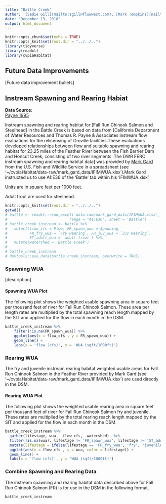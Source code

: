 ```yaml
---
title: "Battle Creek"
author: '[Sadie Gill](mailto:sgill@flowwest.com), [Mark Tompkins](mailto:mtompkins@flowwest.com)'
date: "December 13, 2018"
output: html_document
---
```


```r
knitr::opts_chunk$set(echo = TRUE)
knitr::opts_knit$set(root.dir = "../../..")
library(tidyverse)
library(readxl)
library(cvpiaHabitat)
```
## Future Data Improvements
[Future data improvement bullets]

## Instream Spawning and Rearing Habiat

**Data Source:**   
[Payne 1995](https://s3-us-west-2.amazonaws.com/cvpiahabitat-r-package/cvpia-sit-model-inputs/Payne1995_BattleCreekIFIM.pdf) 

Instream spawning and rearing habitat for [Fall Run Chinook Salmon and Steelhead] in the Battle Creek is based on data from [California Department of Water Resources and Thomas R. Payne & Associates instream flow evaluations for the relicensing of Oroville facilities.These evaluations developed relationships between flow and suitable spawning and rearing habitat for 23.25 miles of the Feather River between the Fish Barrier Dam and Honcut Creek, consisting of two river segments. The DWR FERC instream spawning and rearing habitat data] was provided by [Mark Gard](mailto:mark_gard@fws.gov) from the U.S. Fish and Wildlife Service in a spreadsheet (see '~/cvpiaHabitat/data-raw/mark_gard_data/IFIMWUA.xlsx').Mark Gard instructed us to use A1:E36 of the 'Battle' tab within his 'IFIMWUA.xlsx'.

Units are in square feet per 1000 feet.

Adult trout are used for steelhead. 


```r
knitr::opts_knit$set(root.dir = "../../..")
getwd()
# battle <- readxl::read_excel('data-raw/mark_gard_data/IFIMWUA.xlsx',
#                            range = "A1:E36", sheet = 'Battle')
# battle_creek_instream <- battle %>%
#   select(flow_cfs = Flow, FR_spawn_wua = Spawning,
#          FR_fry_wua = `Fry Rearing`, FR_juv_wua = `Juv Rearing`,
#          ST_adult_wua = `adult trout`) %>%
#   mutate(watershed = 'Battle Creek')
# 
# battle_creek_instream
# devtools::use_data(battle_creek_instream, overwrite = TRUE)
```

### Spawning WUA 
[description]

#### Spawning WUA Plot
The following plot shows the weighted usable spawning area in square feet per thousand feet of river for Fall Run Chinook Salmon. These area per length rates are multiplied by the total spawning reach length mapped by the SIT and applied for the flow in each month in the DSM.

``` r
battle_creek_instream %>% 
    filter(!is.na(FR_spawn_wua)) %>%
    ggplot(aes(x = flow_cfs , y = FR_spawn_wua)) +
    geom_line() +
    labs(x = 'flow (cfs)', y = 'WUA (sqft/1000ft)')

```

### Rearing WUA
The fry and juvenile instream rearing habitat weighted usable areas for Fall Run Chinook Salmon in the Feather River provided by Mark Gard (see '~/cvpiaHabitat/data-raw/mark_gard_data/IFIMWUA.xlsx') are used directly in the DSM. 

#### Rearing WUA Plot

The following plot shows the weighted usable rearing area in square feet per thousand feet of river for Fall Run Chinook Salmon fry and juvenile. These rates are multiplied by the total rearing reach length mapped by the SIT and applied for the flow in each month in the DSM.
``` r
battle_creek_instream %>% 
  gather(lifestage, wua, -flow_cfs, -watershed)  %>% 
  filter(!is.na(wua), lifestage != 'FR_spawn_wua', lifestage != 'ST_adult_wua') %>%
  mutate(lifestage = ifelse(lifestage == 'FR_fry_wua', 'fry', 'juvenile')) %>% 
  ggplot(aes(x = flow_cfs , y = wua, color = lifestage)) +
  geom_line() +
  labs(x = 'flow (cfs)', y = 'WUA (sqft/1000ft)')
```

### Combine Spawning and Rearing Data
The instream spawning and rearing habitat data described above for Fall Run Chinook Salmon (FR) is for use in the DSM in the following format.
```r
battle_creek_instream
```

